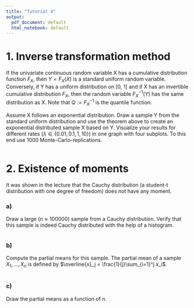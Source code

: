 ```yaml
---
title: "Tutorial 4"
output:
  pdf_document: default
  html_notebook: default
---
```


# 1. Inverse transformation method

If the univariate continuous random variable X has a cumulative distribution function $F_X$, then $Y=F_X(X)$ is a standard uniform random variable. Conversely, if Y has a uniform distribution on [0, 1] and if X has an invertible cumulative distribution $F_{X}$, then the random variable $F_{X}^{{-1}}(Y)$ has the same distribution as X. Note that $Q:=F_X^{-1}$ is the quantile function.


Assume X follows an exponential distribution. Draw a sample Y from the standard uniform distribution and use the theorem above to create an exponential distributed sample X based on Y. Visualize your results for different rates ($\lambda\in\{0.01,0.1,1,10\}$) in one graph with four subplots. To this end use 1000 Monte-Carlo-replications.

```r

```


# 2. Existence of moments

It was shown in the lecture that the Cauchy distribution (a student-t distribution with one degree of freedom) does not have any moment.

### a)
Draw a large ($n \approx 100000$) sample from a Cauchy distribution. Verify that this sample is indeed Cauchy distributed with the help of a histogram.

```r

```

### b) 
Compute the partial means for this sample. The partial mean of a sample $X_1, ... , X_n$ is defined by $\overline{x}_j = \frac{1}{j}\sum_{i=1}^j x_i$.

```r

```

### c)
Draw the partial means as a function of n. 

```r

```
